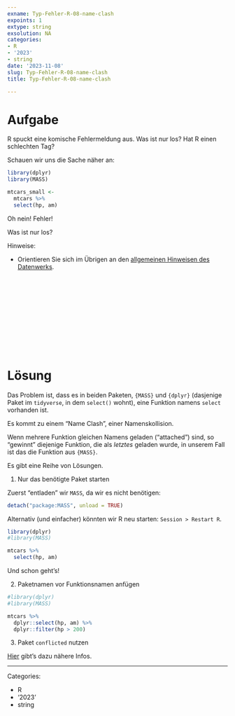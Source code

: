 ```yaml
---
exname: Typ-Fehler-R-08-name-clash
expoints: 1
extype: string
exsolution: NA
categories:
- R
- '2023'
- string
date: '2023-11-08'
slug: Typ-Fehler-R-08-name-clash
title: Typ-Fehler-R-08-name-clash

---
```





# Aufgabe

R spuckt eine komische Fehlermeldung aus.
Was ist nur los?
Hat R einen schlechten Tag?

Schauen wir uns die Sache näher an:


```r
library(dplyr)
library(MASS)

mtcars_small <-
  mtcars %>% 
  select(hp, am)
```

Oh nein! Fehler!

Was ist nur los?







Hinweise:

- Orientieren Sie sich im Übrigen an den [allgemeinen Hinweisen des Datenwerks](https://datenwerk.netlify.app/hinweise).





</br>
</br>
</br>
</br>
</br>
</br>
</br>
</br>
</br>
</br>

# Lösung


Das Problem ist, dass es in beiden Paketen, `{MASS}` und `{dplyr}` (dasjenige Paket im `tidyverse`, in dem `select()` wohnt), eine Funktion namens `select` vorhanden ist.

Es kommt zu einem "Name Clash", einer Namenskollision.

Wenn mehrere Funktion gleichen Namens geladen ("attached") sind, so "gewinnt" diejenige Funktion, die als *letztes* geladen wurde, in unserem Fall ist das die Funktion aus `{MASS}`.


Es gibt eine Reihe von Lösungen.


1. Nur das benötigte Paket starten

Zuerst "entladen" wir `MASS`, da wir es nicht benötigen:

```r
detach("package:MASS", unload = TRUE)
```


Alternativ (und einfacher) könnten wir R neu starten: `Session > Restart R`. 



```r
library(dplyr)
#library(MASS)

mtcars %>% 
  select(hp, am)
```

Und schon geht's!


2. Paketnamen vor Funktionsnamen anfügen


```r
#library(dplyr)
#library(MASS)

mtcars %>% 
  dplyr::select(hp, am) %>% 
  dplyr::filter(hp > 200)
```


3. Paket `conflicted` nutzen

[Hier](https://conflicted.r-lib.org/) gibt's dazu nähere Infos.





---

Categories: 

- R
- '2023'
- string

